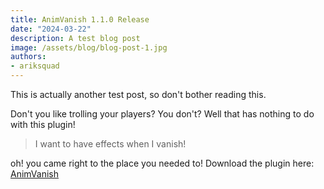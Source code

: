 ```yaml
---
title: AnimVanish 1.1.0 Release
date: "2024-03-22"
description: A test blog post
image: /assets/blog/blog-post-1.jpg
authors:
- ariksquad
---
```


<Callout>
    This is actually another test post, so don't bother reading this.
</Callout>

Don't you like trolling your players? You don't? Well that has nothing to do with this plugin!


> I want to have effects when I vanish!

oh! you came right to the place you needed to!
Download the plugin here: [AnimVanish](https://www.spigotmc.org/resources/animvanish-1-20-animated-vanishing.102183/)

